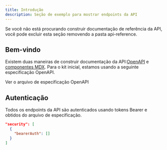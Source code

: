 ```yaml
---
title: Introdução
description: Seção de exemplo para mostrar endpoints da API
---
```


<Note>
  Se você não está procurando construir documentação de referência da API, você pode excluir
  esta seção removendo a pasta api-reference.
</Note>

## Bem-vindo

Existem duas maneiras de construir documentação da API:[OpenAPI](https://mintlify.com/docs/api-playground/openapi/setup) e [componentes MDX](https://mintlify.com/docs/api-playground/mdx/configuration). Para o kit inicial, estamos usando a seguinte especificação OpenAPI.

<Card title="Plant Store Endpoints" icon="leaf" href="https://github.com/mintlify/starter/blob/main/api-reference/openapi.json">
  Ver o arquivo de especificação OpenAPI
</Card>

## Autenticação

Todos os endpoints da API são autenticados usando tokens Bearer e obtidos do arquivo de especificação.

```json
"security": [
  {
    "bearerAuth": []
  }
]
```
